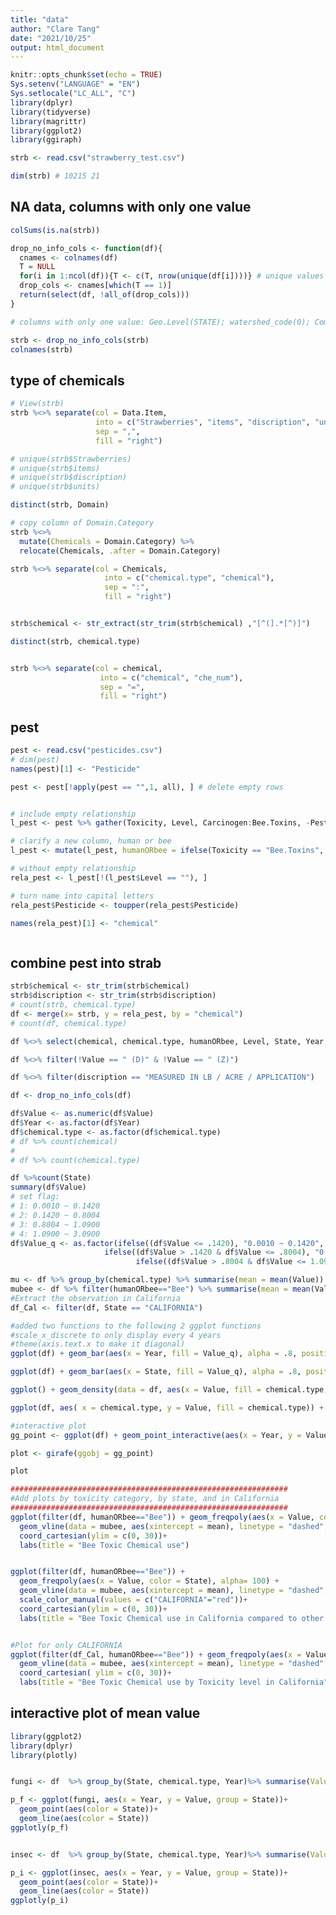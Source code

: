 ```yaml
---
title: "data"
author: "Clare Tang"
date: "2021/10/25"
output: html_document
---
```


```r
knitr::opts_chunk$set(echo = TRUE)
Sys.setenv("LANGUAGE" = "EN")
Sys.setlocale("LC_ALL", "C")
library(dplyr)
library(tidyverse)
library(magrittr)
library(ggplot2)
library(ggiraph)
```



```r

strb <- read.csv("strawberry_test.csv")

dim(strb) # 10215 21

```


## NA data, columns with only one value
```r

colSums(is.na(strb)) 

drop_no_info_cols <- function(df){
  cnames <- colnames(df)
  T = NULL
  for(i in 1:ncol(df)){T <- c(T, nrow(unique(df[i])))} # unique values of each column
  drop_cols <- cnames[which(T == 1)]
  return(select(df, !all_of(drop_cols)))
}

# columns with only one value: Geo.Level(STATE); watershed_code(0); Commodity(STRAWBERRIES)

strb <- drop_no_info_cols(strb)
colnames(strb)

```

## type of chemicals
```r
# View(strb)
strb %<>% separate(col = Data.Item, 
                   into = c("Strawberries", "items", "discription", "units"), 
                   sep = ",", 
                   fill = "right")

# unique(strb$Strawberries)
# unique(strb$items)
# unique(strb$discription)
# unique(strb$units) 

distinct(strb, Domain)

# copy column of Domain.Category
strb %<>% 
  mutate(Chemicals = Domain.Category) %>% 
  relocate(Chemicals, .after = Domain.Category)

strb %<>% separate(col = Chemicals,
                     into = c("chemical.type", "chemical"),
                     sep = ":",
                     fill = "right")


strb$chemical <- str_extract(str_trim(strb$chemical) ,"[^(].*[^)]")

distinct(strb, chemical.type)


strb %<>% separate(col = chemical, 
                    into = c("chemical", "che_num"), 
                    sep = "=", 
                    fill = "right")
```


## pest
```r

pest <- read.csv("pesticides.csv")
# dim(pest)
names(pest)[1] <- "Pesticide"

pest <- pest[!apply(pest == "",1, all), ] # delete empty rows


# include empty relationship
l_pest <- pest %>% gather(Toxicity, Level, Carcinogen:Bee.Toxins, -Pesticide)

# clarify a new column, human or bee
l_pest <- mutate(l_pest, humanORbee = ifelse(Toxicity == "Bee.Toxins", "Bee", "Human"))

# without empty relationship
rela_pest <- l_pest[!(l_pest$Level == ""), ]

# turn name into capital letters
rela_pest$Pesticide <- toupper(rela_pest$Pesticide)

names(rela_pest)[1] <- "chemical"



```

## combine pest into strab

```r

strb$chemical <- str_trim(strb$chemical)
strb$discription <- str_trim(strb$discription)
# count(strb, chemical.type)
df <- merge(x= strb, y = rela_pest, by = "chemical")
# count(df, chemical.type)

df %<>% select(chemical, chemical.type, humanORbee, Level, State, Year, discription, Value, Year,  Toxicity)

df %<>% filter(!Value == " (D)" & !Value == " (Z)")

df %<>% filter(discription == "MEASURED IN LB / ACRE / APPLICATION")

```

```r

df <- drop_no_info_cols(df)

df$Value <- as.numeric(df$Value)
df$Year <- as.factor(df$Year)
df$chemical.type <- as.factor(df$chemical.type)
# df %>% count(chemical)
# 
# df %>% count(chemical.type)

df %>%count(State)
summary(df$Value)
# set flag:
# 1: 0.0010 ~ 0.1420
# 2: 0.1420 ~ 0.8004
# 3: 0.8004 ~ 1.0900 
# 4: 1.0900 ~ 3.0900 
df$Value_q <- as.factor(ifelse((df$Value <= .1420), "0.0010 ~ 0.1420", 
                     ifelse((df$Value > .1420 & df$Value <= .8004), "0.1420 ~ 0.8004", 
                            ifelse((df$Value > .8004 & df$Value <= 1.0900), "0.8004 ~ 1.0900", "1.0900 ~ 3.0900" ))))

mu <- df %>% group_by(chemical.type) %>% summarise(mean = mean(Value))
mubee <- df %>% filter(humanORbee=="Bee") %>% summarise(mean = mean(Value)) 
#Extract the observation in California
df_Cal <- filter(df, State == "CALIFORNIA")

#added two functions to the following 2 ggplot functions
#scale_x_discrete to only display every 4 years
#theme(axis.text.x to make it diagonal)
ggplot(df) + geom_bar(aes(x = Year, fill = Value_q), alpha = .8, position = "fill") + facet_grid(~ chemical.type) +  scale_x_discrete(breaks=seq(1990, 2019, 4)) + theme(axis.text.x = element_text(angle = 45, vjust = 0.5, hjust=1))

ggplot(df) + geom_bar(aes(x = State, fill = Value_q), alpha = .8, position = "fill") + facet_grid(~ chemical.type) + theme(legend.position  = "bottom") + theme(axis.text.x = element_text(angle = 45, hjust=1))

ggplot() + geom_density(data = df, aes(x = Value, fill = chemical.type, color = chemical.type), alpha = .5) + geom_vline(data = mu, aes(xintercept = mean, color = chemical.type), linetype = "dashed", lwd = .8)

ggplot(df, aes( x = chemical.type, y = Value, fill = chemical.type)) + geom_violin(alpha = .5) + geom_boxplot(width=0.1) + stat_summary(fun=mean, geom="point", shape=1, size=2) + theme(legend.position  = "none")

#interactive plot 
gg_point <- ggplot(df) + geom_point_interactive(aes(x = Year, y = Value, color = State, tooltip = chemical, data_id = chemical)) 

plot <- girafe(ggobj = gg_point)

plot

##############################################################
#Add plots by toxicity category, by state, and in California
##############################################################
ggplot(filter(df, humanORbee=="Bee")) + geom_freqpoly(aes(x = Value, color = Level), alpha= 100) + 
  geom_vline(data = mubee, aes(xintercept = mean), linetype = "dashed", lwd = .8) + 
  coord_cartesian(ylim = c(0, 30))+
  labs(title = "Bee Toxic Chemical use")


ggplot(filter(df, humanORbee=="Bee")) + 
  geom_freqpoly(aes(x = Value, color = State), alpha= 100) + 
  geom_vline(data = mubee, aes(xintercept = mean), linetype = "dashed", lwd = .8) + 
  scale_color_manual(values = c("CALIFORNIA"="red"))+
  coord_cartesian(ylim = c(0, 30))+
  labs(title = "Bee Toxic Chemical use in California compared to other states")


#Plot for only CALIFORNIA
ggplot(filter(df_Cal, humanORbee=="Bee")) + geom_freqpoly(aes(x = Value, color = Level), alpha= 100) + 
  geom_vline(data = mubee, aes(xintercept = mean), linetype = "dashed", lwd = .8) + 
  coord_cartesian( ylim = c(0, 30))+
  labs(title = "Bee Toxic Chemical use by Toxicity level in California")

```


## interactive plot of mean value
```r


library(ggplot2)
library(dplyr)
library(plotly)


fungi <- df  %>% group_by(State, chemical.type, Year)%>% summarise(Value = mean(Value)) %>% filter(chemical.type == "CHEMICAL, FUNGICIDE")

p_f <- ggplot(fungi, aes(x = Year, y = Value, group = State))+
  geom_point(aes(color = State))+
  geom_line(aes(color = State))
ggplotly(p_f)


insec <- df  %>% group_by(State, chemical.type, Year)%>% summarise(Value = mean(Value)) %>% filter(chemical.type == "CHEMICAL, INSECTICIDE")

p_i <- ggplot(insec, aes(x = Year, y = Value, group = State))+
  geom_point(aes(color = State))+
  geom_line(aes(color = State))
ggplotly(p_i)


```









